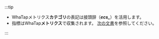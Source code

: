 :::tip

-   WhaTapメトリクス**カテゴリ**の表記は接頭辞（**_ecs\__**）を活用します。
-   指標はWhaTap**メトリクス**で収集されます。 [次の文書](../amazon-ecs/dashboard)を参照してください。

:::
